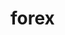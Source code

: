 # forex


<ul className="grid grid-cols-1 md:grid-cols-2 lg:grid-cols-3 xl:grid-cols-4 gap-4 -ml-6">
<ReferenceCard
        title="Oanda"
        description="calendar, cancel, candles, close, listorders, openpositions, opentrades, order, orderbook, pending, positionbook,..."
        url="/sdk/reference/forex/oanda"
    />
<ReferenceCard
    title="Candle"
    description="Show candle plot for fx data."
    url="/sdk/reference/forex/candle"
    chevron={false}
/>
<ReferenceCard
    title="Fwd"
    description="Gets forward rates from fxempire"
    url="/sdk/reference/forex/fwd"
    chevron={false}
/>
<ReferenceCard
    title="Get Currency List"
    description="Load AV currency codes from a local file."
    url="/sdk/reference/forex/get_currency_list"
    chevron={false}
/>
<ReferenceCard
    title="Load"
    description="Load forex for two given symbols."
    url="/sdk/reference/forex/load"
    chevron={false}
/>
<ReferenceCard
    title="Quote"
    description="Get forex quote."
    url="/sdk/reference/forex/quote"
    chevron={false}
/>
</ul>
